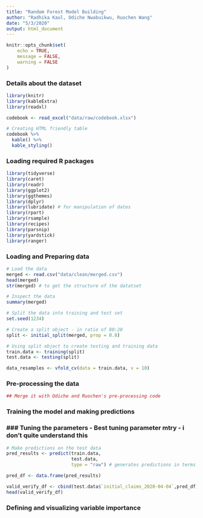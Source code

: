 ```yaml
---
title: "Random Forest Model Building"
author: "Radhika Kaul, Odiche Nwabuikwu, Ruochen Wang"
date: "5/3/2020"
output: html_document
---
```


```r
knitr::opts_chunk$set(
	echo = TRUE,
	message = FALSE,
	warning = FALSE
)
```

### Details about the dataset 

```r
library(knitr)
library(kableExtra)
library(readxl)

codebook <- read_excel("data/raw/codebook.xlsx")

# Creating HTML friendly table
codebook %>%
  kable() %>%
  kable_styling()

```

### Loading required R packages
```r
library(tidyverse)
library(caret)
library(readr)
library(ggplot2) 
library(ggthemes)
library(dplyr) 
library(lubridate) # for manipulation of dates
library(rpart) 
library(rsample)
library(recipes)
library(parsnip)
library(yardstick)
library(ranger)

```

### Loading and Preparing data

```r

# Load the data
merged <- read.csv("data/clean/merged.csv")
head(merged)
str(merged) # to get the structure of the datatset

# Inspect the data
summary(merged)

# Split the data into training and test set
set.seed(1234)

# Create a split object - in ratio of 80:20
split <- initial_split(merged, prop = 0.8)

# Using split object to create testing and training data
train.data <- training(split)
test.data <- testing(split)

data_resamples <- vfold_cv(data = train.data, v = 10)
```


### Pre-processing the data

```r

## Merge it with Odiche and Ruochen's pre-processing code

```

### Training the model and making predictions



### ### Tuning the parameters - Best tuning parameter mtry - i don't quite understand this

```r

# Make predictions on the test data
pred_results <- predict(train.data,
                        test.data,
                        type = "raw") # generates predictions in terms of raw numbers or classes.

pred_df <- data.frame(pred_results)

valid_verify_df <- cbind(test.data$`initial_claims_2020-04-04`,pred_df)
head(valid_verify_df)
```

### Defining and visualizing variable importance
